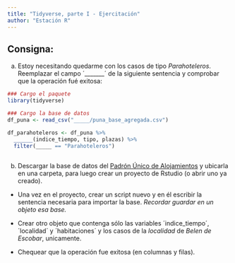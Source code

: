```yaml
---
title: "Tidyverse, parte I - Ejercitación"
author: "Estación R"
---
```


## Consigna:

a.  Estoy necesitando quedarme con los casos de tipo *Parahoteleros*. Reemplazar el campo ´\_\_\_\_\_\_\_´ de la siguiente sentencia y comprobar que la operación fué exitosa:

``` r
### Cargo el paquete
library(tidyverse)

### Cargo la base de datos
df_puna <- read_csv("_____/puna_base_agregada.csv")

df_parahoteleros <- df_puna %>%
  ______(indice_tiempo, tipo, plazas) %>%
  filter(_____ == "Parahoteleros")
 
```

b.  Descargar la base de datos del [Padrón Único de Alojamientos](https://datos.yvera.gob.ar/dataset/padron-unico-nacional-alojamiento) y ubicarla en una carpeta, para luego crear un proyecto de Rstudio (o abrir uno ya creado).

-   Una vez en el proyecto, crear un script nuevo y en él escribir la sentencia necesaria para importar la base. *Recordar guardar en un objeto esa base.*

-   Crear otro objeto que contenga sólo las variables ´indice_tiempo´, ´localidad´ y ´habitaciones´ y los casos de la *localidad* de *Belen de Escobar*, unicamente.

-   Chequear que la operación fue exitosa (en columnas y filas).

